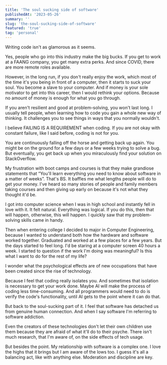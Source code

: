 ```yaml
---
title: 'The soul sucking side of software'
publishedAt: '2023-05-26'
summary: ''
slug: 'the-soul-sucking-side-of-software'
featured: 'true'
tag: 'personal'
---
```


Writing code isn't as glamorous as it seems.

Yes, people who go into this industry make the big bucks. If you get to work at a FAANG company, you get many extra perks. And since COVID, there are more remote roles available.

However, in the long run, if you don't really enjoy the work, which most of the time it's you being in front of a computer, then it starts to suck your soul. You become a slave to your computer. And if money is your sole motivator to get into this career, then I would rethink your options. Because no amount of money is enough for what you go through.

If you aren't resilient and good at problem-solving, you won't last long. I usually tell people, when learning how to code you gain a whole new way of thinking. It challenges you to see things in ways that you normally wouldn't.

I believe FAILING IS A REQUIREMENT when coding. If you are not okay with constant failure, like I said before, coding is not for you.

You are continuously falling off the horse and getting back up again. You might be on the ground for a few days or a few weeks trying to solve a bug. But eventually, you get back up when you miraculously find your solution on StackOverflow.

My frustration with boot camps and courses is that they make grandiose statements that “You'll learn everything you need to know about software in a matter of weeks”. That's BS. It baffles me what lengths people will do to get your money. I've heard so many stories of people and family members taking courses and then giving up early on because it's not what they thought it'd be.

I got into computer science when I was in high school and instantly fell in love with it. It felt natural. Everything was logical. If you do this, then that will happen, otherwise, this will happen. I quickly saw that my problem-solving skills came in handy.

Then when entering college I decided to major in Computer Engineering, because I wanted to understand both how the hardware and software worked together. Graduated and worked at a few places for a few years. But the days started to feel long. I'd be staring at a computer screen 40 hours a week. I started to question if the work I'm doing was meaningful? Is this what I want to do for the rest of my life?

I wonder what the psychological effects are of new occupations that have been created since the rise of technology.

Because I feel that coding really isolates you. And sometimes that isolation is necessary to get your work done. Maybe AI will make the process of coding less time-consuming. And all programmers would need to do is verify the code's functionality, until AI gets to the point where it can do that.

But back to the soul-sucking part of it. I feel that software has detached us from genuine human connection. And when I say software I'm referring to software addiction.

Even the creators of these technologies don't let their own children use them because they are afraid of what it'll do to their psyche. There isn't much research, that I'm aware of, on the side effects of tech usage.

But besides the point. My relationship with software is a complex one. I love the highs that it brings but I am aware of the lows too. I guess it's all a balancing act, like with anything else. Moderation and discipline are key.

